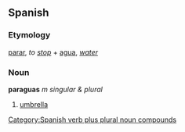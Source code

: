 ==Spanish==
===Etymology===
[[parar]], ''to [[stop]]'' + [[agua]], ''[[water]]''<!-- should be checked to be sure it's not "para" (for) + "agua" (water), same formula as "parasol" -->

===Noun===
'''paraguas''' ''m singular & plural''

# [[umbrella]]


[[Category:Spanish verb plus plural noun compounds]]